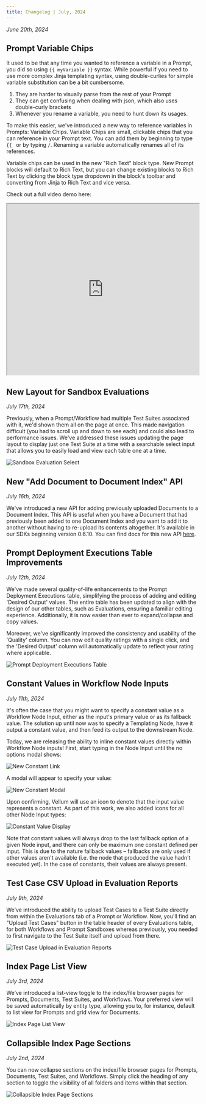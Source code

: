 ```yaml
---
title: Changelog | July, 2024
---
```


_June 20th, 2024_

## Prompt Variable Chips

It used to be that any time you wanted to reference a variable in a Prompt, you did so using `{{ myVariable }}` syntax.
While powerful if you need to use more complex Jinja templating syntax, using double-curlies for simple variable substitution
can be a bit cumbersome.
1. They are harder to visually parse from the rest of your Prompt
2. They can get confusing when dealing with json, which also uses double-curly brackets
3. Whenever you rename a variable, you need to hunt down its usages.

To make this easier, we've introduced a new way to reference variables in Prompts: Variable Chips.
Variable Chips are small, clickable chips that you can reference in your Prompt text. You can add them by beginning to
type `{{ ` or by typing `/`. Renaming a variable automatically renames all of its references.

Variable chips can be used in the new "Rich Text" block type. New Prompt blocks will default to Rich Text, but you can
change existing blocks to Rich Text by clicking the block type dropdown in the block's toolbar and converting from Jinja
to Rich Text and vice versa.

Check out a full video demo here:
<iframe src="https://www.loom.com/embed/fcfdac3f366641b2b8a4104ca73063d7"
  width="100%"
  height="450px"
></iframe>

## New Layout for Sandbox Evaluations

_July 17th, 2024_

Previously, when a Prompt/Workflow had multiple Test Suites associated with it, we'd shown them all on the page at once. This made navigation difficult (you had to scroll up and down to see each) and could also lead to performance issues. We've addressed these issues updating the page layout to display just one Test Suite at a time with a searchable select input that allows you to easily load and view each table one at a time.

![Sandbox Evaluation Select](https://storage.googleapis.com/vellum-public/help-docs/changelogs/2024-07/eval-select-closed.png)

## New "Add Document to Document Index" API

_July 16th, 2024_

We've introduced a new API for adding previously uploaded Documents to a Document Index. This API is useful when you have a Document that
had previously been added to one Document Index and you want to add it to another without having to re-upload its contents altogether. It's available in our SDKs
beginning version 0.6.10. You can find docs for this new API [here](/api-reference/document-indexes/add-document).


## Prompt Deployment Executions Table Improvements

_July 12th, 2024_

We've made several quality-of-life enhancements to the Prompt Deployment Executions table, simplifying the process of adding and editing 'Desired Output' values. The entire table has been updated to align with the design of our other tables, such as Evaluations, ensuring a familiar editing experience. Additionally, it is now easier than ever to expand/collapse and copy values.

Moreover, we've significantly improved the consistency and usability of the 'Quality' column. You can now edit quality ratings with a single click, and the 'Desired Output' column will automatically update to reflect your rating where applicable.

![Prompt Deployment Executions Table](https://storage.googleapis.com/vellum-public/help-docs/changelogs/2024-07/executions-quality-input.png)


## Constant Values in Workflow Node Inputs
_July 11th, 2024_

It's often the case that you might want to specify a constant value as a Workflow Node Input, either as the input's primary value or as its fallback value.
The solution up until now was to specify a Templating Node, have it output a constant value, and then feed its output to the downstream Node.

Today, we are releasing the ability to inline constant values directly within Workflow Node inputs! First, start typing in the Node Input until the no options modal shows:

![New Constant Link](https://storage.googleapis.com/vellum-public/help-docs/changelogs/2024-07/new-constant-link.png)

A modal will appear to specify your value:

![New Constant Modal](https://storage.googleapis.com/vellum-public/help-docs/changelogs/2024-07/new-constant-modal.png)

Upon confirming, Vellum will use an icon to denote that the input value represents a constant. As part of this work, we also added icons for all other Node Input types:

![Constant Value Display](https://storage.googleapis.com/vellum-public/help-docs/changelogs/2024-07/constant-value-display.png)

Note that constant values will always drop to the last fallback option of a given Node input, and there can only be maximum one constant defined per input.
This is due to the nature fallback values – fallbacks are only used if other values aren't available (i.e. the node that produced the value hadn't executed yet). In the case of constants, their values are always present.

## Test Case CSV Upload in Evaluation Reports

_July 9th, 2024_

We’ve introduced the ability to upload Test Cases to a Test Suite directly from within the Evaluations tab of a Prompt or Workflow.  Now, you'll find an "Upload Test Cases" button in the table header of every Evaluations table, for both Workflows and Prompt Sandboxes whereas previously, you needed to first navigate to the Test Suite itself and upload from there.

![Test Case Upload in Evaluation Reports](https://storage.googleapis.com/vellum-public/help-docs/changelogs/2024-07/eval-page-test-case-upload.png)

## Index Page List View

_July 3rd, 2024_

We’ve introduced a list-view toggle to the index/file browser pages for Prompts, Documents, Test Suites, and Workflows. Your preferred view will be saved automatically by entity type, allowing you to, for instance, default to list view for Prompts and grid view for Documents.

![Index Page List View](https://storage.googleapis.com/vellum-public/help-docs/changelogs/2024-07/index-page-list-view.jpg)

## Collapsible Index Page Sections

_July 2nd, 2024_

You can now collapse sections on the index/file browser pages for Prompts, Documents, Test Suites, and Workflows. Simply click the heading of any section to toggle the visibility of all folders and items within that section.

![Collapsible Index Page Sections](https://storage.googleapis.com/vellum-public/help-docs/changelogs/2024-07/index-page-collapse.png)
